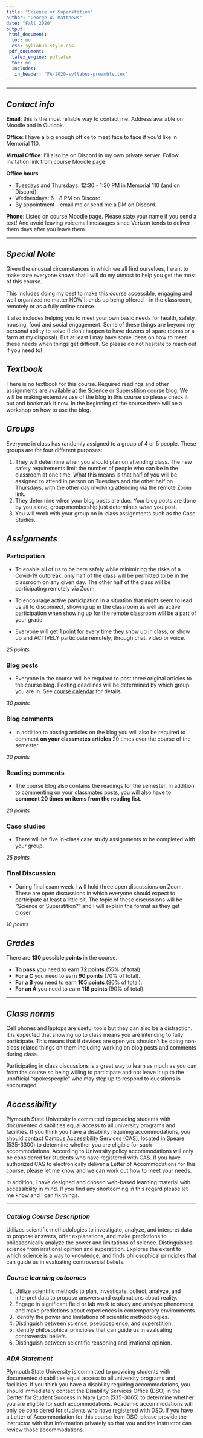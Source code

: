 ```yaml
---
title: "Science or Superstition"
author: "George W. Matthews"
date: "Fall 2020"
output:
 html_document:
  toc: no
  css: syllabus-style.css
 pdf_document: 
  latex_engine: pdflatex
  toc: no
  includes:
   in_header: "FA-2020-syllabus-preamble.tex"
---
```


\thispagestyle{fancy}

***

## *Contact info*

<div class="infobox" markdown="1">

**Email**: this is the most reliable way to contact me. Address available on Moodle and in Outlook. 

**Office**: I have a big enough office to meet face to face if you'd like  in Memorial 110.

**Virtual Office**: I'll also be on Discord in my own private server. Follow invitation link from course Moodle page.

**Office hours**

- Tuesdays and Thursdays: 12:30 - 1:30 PM in Memorial 110 (and on Discord).
- Wednesdays: 6 - 8 PM on Discord.
- By appointment - email me or send me a DM on Discord.

**Phone**: Listed on course Moodle page. Please state your name if you send a text! And avoid leaving voicemail messages since Verizon tends to deliver them days after you leave them.

</div>

***

## *Special Note*

<div class="caution" markdown="1">

Given the unusual circumstances in which we all find ourselves, I want to make sure everyone knows that I will do my utmost to help you get the most of this course.

This includes doing my best to make this course accessible, engaging and well organized no matter HOW it ends up being offered -- in the classroom, remotely or as a fully online course.

It also includes helping you to meet your own basic needs for health, safety, housing, food and social engagement. Some of these things are beyond my personal ability to solve (I don't happen to have dozens of spare rooms or a farm at my disposal). But at least I may have some ideas on how to meet these needs when things get difficult. So please do not hesitate to reach out if you need to! 

</div>

## *Textbook*

<div class="note" markdown="1">

There is no textbook for this course. Required readings and other assignments are available at the [Science or Superstition course blog](http://www.6worlds.net/science-blog/). We will be making extensive use of the blog in this course so please check it out and bookmark it now. In the beginning of the course there will be a workshop on how to use the blog.

</div>

## *Groups*

<div class="groups" markdown="1">

Everyone in class has randomly assigned to a group of 4 or 5 people. These groups are for four different purposes:

1. They will determine when you should plan on attending class. The new safety requirements limit the number of people who can be in the classroom at one time. What this means is that half of you will be assigned to attend in person on Tuesdays and the other half on Thursdays, with the other day involving attending via the remote Zoom link.
2. They determine when your blog posts are due. Your blog posts are done by you alone, group membership just determines *when* you post.
3. You will work with your group on in-class assignments such as the Case Studies.

</div>

## *Assignments* 

<div class="assignment" markdown="1">

### Participation 

- To enable all of us to be here safely while minimizing the risks of a Covid-19 outbreak, only half of the class will be permitted to be in the classroom on any given day. The other half of the class will be participating remotely via Zoom. 

- To encourage active participation in a situation that might seem to lead us all to disconnect, showing up in the classroom as well as active participation when showing up for the remote classroom will be a part of your grade. 

- Everyone will get 1 point for every time they show up in class, or show up and ACTIVELY participate remotely, through chat, video or voice. 

*25 points*

</div>

<div class="assignment" markdown="1">

### Blog posts

- Everyone in the course will be required to post three original articles to the course blog. Posting deadlines will be determined by which group you are in. See [course calendar](http://www.6worlds.net/science-blog/science-or-superstition/assignments/) for details. 

*30 points*

</div>

<div class="assignment" markdown="1">

### Blog comments

- In addition to posting articles on the blog you will also be required to comment **on your classmates articles** 20 times over the course of the semester. 

*20 points*

</div>

<div class="assignment" markdown="1">

### Reading comments

- The course blog also contains the readings for the semester. In addition to commenting on your classmates posts, you will also have to **comment 20 times on items from the reading list**. 

*20 points*

</div>

<div class="assignment" markdown="1">

### Case studies

- There will be five in-class case study assignments to be completed with your group.  

*25 points*

</div>

<div class="assignment" markdown="1">

### Final Discussion

- During final exam week I will hold three open discussions on Zoom. These are open discussions in which everyone should expect to participate at least a little bit. The topic of these discussions will be "Science or Superstition?" and I will explain the format as they get closer. 

*10 points*

</div>
## *Grades*

<div class="caution" markdown="1">

There are **130 possible points** in the course. 

  - **To pass** you need to earn **72 points** (55% of total).
  - **For a C** you need to earn **90 points** (70% of total).
  - **For a B** you need to earn **105 points** (80% of total).
  - **For an A** you need to earn **118 points** (90% of total). 
  
</div>

***

## *Class norms*

<div class="groups" markdown="1">

Cell phones and laptops are useful tools but they can also be a distraction. It is expected that showing up to class means you are intending to fully participate. This means that if devices are open you shouldn't be doing non-class related things on them including working on blog posts and comments during class.

Participating in class discussions is a great way to learn as much as you can from the course so being willing to participate and not leave it up to the unofficial "spokespeople" who may step up to respond to questions is encouraged.

</div>

## *Accessibility*

<div class="infobox" markdown="1">

Plymouth State University is committed to providing students with documented disabilities equal access to all university programs and facilities. If you think you have a disability requiring accommodations, you should contact Campus Accessibility Services (CAS), located in Speare (535-3300) to determine whether you are eligible for such accommodations. According to University policy accommodations will only be considered for students who have registered with CAS. If you have authorized CAS to electronically deliver a Letter of Accommodations for this course, please let me know and we can work out how to meet your needs.

In addition, I have designed and chosen web-based learning material with accessibility in mind. If you find any shortcoming in this regard please let me know and I can fix things.

</div>

***

### *Catalog Course Description*

Utilizes scientific methodologies to investigate, analyze, and interpret data to propose answers, offer explanations, and make predictions to philosophically analyze the power and limitations of science. Distinguishes science from irrational opinion and superstition. Explores the extent to which science is a way to knowledge, and finds philosophical principles that can guide us in evaluating controversial beliefs.

### *Course learning outcomes*

1. Utilize scientific methods to plan, investigate, collect, analyze, and interpret data to propose answers and explanations about reality.
2. Engage in significant field or lab work to study and analyze phenomena and make predictions about experiences in contemporary environments.
3. Identify the power and limitations of scientific methodologies.
4. Distinguish between science, pseudoscience, and superstition.
5. Identify philosophical principles that can guide us in evaluating controversial beliefs.
6. Distinguish between scientific reasoning and irrational opinion.

### *ADA Statement*

Plymouth State University is committed to providing students with documented disabilities equal access to all university programs and facilities. If you think you have a disability requiring accommodations, you should immediately contact the Disability Services Office (DSO) in the Center for Student Success in Mary Lyon (535-3065) to determine whether you are eligible for such accommodations. Academic accommodations will only be considered for students who have registered with DSO. If you have a Letter of Accommodation for this course from DSO, please provide the instructor with that information privately so that you and the instructor can review those accommodations.
